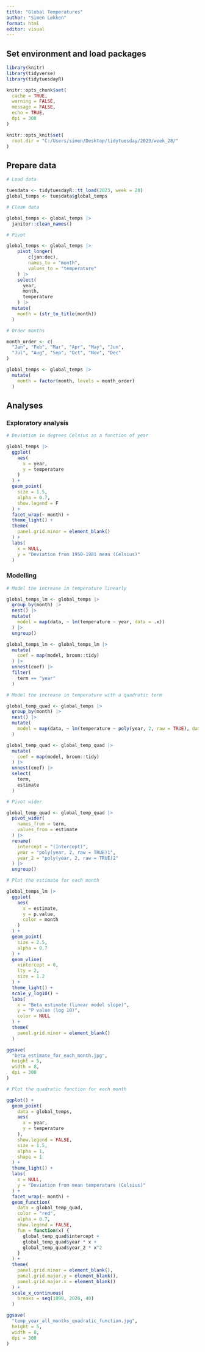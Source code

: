 ```yaml
---
title: "Global Temperatures"
author: "Simen Løkken"
format: html
editor: visual
---
```


## Set environment and load packages

```r

library(knitr)
library(tidyverse)
library(tidytuesdayR)

knitr::opts_chunk$set(
  cache = TRUE,
  warning = FALSE,
  message = FALSE,
  echo = TRUE,
  dpi = 300
)

knitr::opts_knit$set(
  root.dir = "C:/Users/simen/Desktop/tidytuesday/2023/week_28/"
)
```

## Prepare data

```r

# Load data

tuesdata <- tidytuesdayR::tt_load(2023, week = 28)
global_temps <- tuesdata$global_temps

# Clean data

global_temps <- global_temps |> 
  janitor::clean_names()

# Pivot

global_temps <- global_temps |> 
    pivot_longer(
        c(jan:dec),
        names_to = "month",
        values_to = "temperature"
    ) |> 
    select(
      year, 
      month, 
      temperature
    ) |> 
  mutate(
    month = (str_to_title(month))
  )

# Order months

month_order <- c(
  "Jan", "Feb", "Mar", "Apr", "May", "Jun", 
  "Jul", "Aug", "Sep", "Oct", "Nov", "Dec"
)

global_temps <- global_temps |> 
  mutate(
    month = factor(month, levels = month_order)
  )
```

## Analyses

### Exploratory analysis

```r

# Deviation in degrees Celsius as a function of year

global_temps |> 
  ggplot(
    aes(
      x = year,
      y = temperature
    )
  ) +
  geom_point(
    size = 1.5,
    alpha = 0.7,
    show.legend = F
  ) +
  facet_wrap(~ month) +
  theme_light() +
  theme(
    panel.grid.minor = element_blank()
  ) +
  labs(
    x = NULL,
    y = "Deviation from 1950-1981 mean (Celsius)"
  )
```

### Modelling

```r

# Model the increase in temperature linearly

global_temps_lm <- global_temps |> 
  group_by(month) |> 
  nest() |> 
  mutate(
    model = map(data, ~ lm(temperature ~ year, data = .x))
  ) |> 
  ungroup()

global_temps_lm <- global_temps_lm |> 
  mutate(
    coef = map(model, broom::tidy)
  ) |> 
  unnest(coef) |> 
  filter(
    term == "year"
  )

# Model the increase in temperature with a quadratic term

global_temp_quad <- global_temps |> 
  group_by(month) |> 
  nest() |> 
  mutate(
    model = map(data, ~ lm(temperature ~ poly(year, 2, raw = TRUE), data = .x))
  )

global_temp_quad <- global_temp_quad |>
  mutate(
    coef = map(model, broom::tidy)
  ) |> 
  unnest(coef) |> 
  select(
    term,
    estimate
  )

# Pivot wider

global_temp_quad <- global_temp_quad |> 
  pivot_wider(
    names_from = term,
    values_from = estimate
  ) |> 
  rename(
    intercept = "(Intercept)",
    year = "poly(year, 2, raw = TRUE)1",
    year_2 = "poly(year, 2, raw = TRUE)2"
  ) |> 
  ungroup()
```

```r

# Plot the estimate for each month

global_temps_lm |> 
  ggplot(
    aes(
      x = estimate,
      y = p.value,
      color = month
    )
  ) +
  geom_point(
    size = 2.5,
    alpha = 0.7
  ) +
  geom_vline(
    xintercept = 0,
    lty = 2,
    size = 1.2
  ) +
  theme_light() +
  scale_y_log10() +
  labs(
    x = "Beta estimate (linear model slope)",
    y = "P value (log 10)",
    color = NULL
  ) +
  theme(
    panel.grid.minor = element_blank()
  )

ggsave(
  "beta_estimate_for_each_month.jpg",
  height = 5,
  width = 8,
  dpi = 300
)
```

```r

# Plot the quadratic function for each month

ggplot() +
  geom_point(
    data = global_temps,
    aes(
      x = year,
      y = temperature
    ), 
    show.legend = FALSE,
    size = 1.5,
    alpha = 1,
    shape = 1
  ) +
  theme_light() +
  labs(
    x = NULL,
    y = "Deviation from mean temperature (Celsius)"
  ) +
  facet_wrap(~ month) +
  geom_function(
    data = global_temp_quad,
    color = "red",
    alpha = 0.7,
    show.legend = FALSE,
    fun = function(x) {
      global_temp_quad$intercept +
      global_temp_quad$year * x +
      global_temp_quad$year_2 * x^2
    }
  ) +
  theme(
    panel.grid.minor = element_blank(),
    panel.grid.major.y = element_blank(),
    panel.grid.major.x = element_blank()
  ) +
  scale_x_continuous(
    breaks = seq(1890, 2020, 40)
  )

ggsave(
  "temp_year_all_months_quadratic_function.jpg",
  height = 5,
  width = 8,
  dpi = 300
)
```
